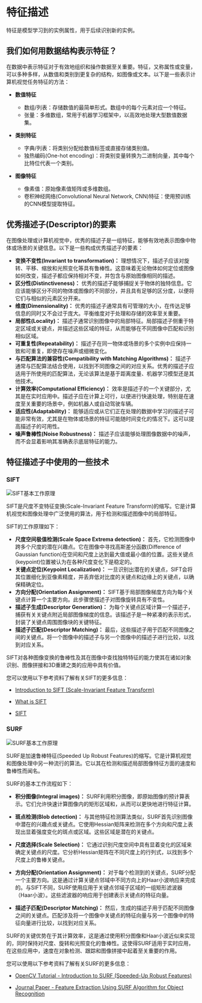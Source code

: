 # 特征描述

特征是模型学习到的实例属性，用于后续识别新的实例。

## 我们如何用数据结构表示特征？

在数据中表示特征对于有效地组织和操作数据至关重要。特征，又称属性或变量，可以多种多样，从数值和类别到更复杂的结构，如图像或文本。以下是一些表示计算机视觉任务特征的方法：

- **数值特征**

  - 数组/列表：存储数值的最简单形式。数组中的每个元素对应一个特征。
  - 张量：多维数组，常用于机器学习框架中，以高效地处理大型数值数据集。

- **类别特征**

  - 字典/列表：将类别分配给数值标签或直接存储类别值。
  - 独热编码(One-hot encoding)：将类别变量转换为二进制向量，其中每个比特位代表一个类别。

- **图像特征**

  - 像素值：原始像素值矩阵或多维数组。
  - 卷积神经网络(Convolutional Neural Network, CNN)特征：使用预训练的CNN模型提取特征。

## 优秀描述子(Descriptor)的要素

在图像处理或计算机视觉中，优秀的描述子是一组特征，能够有效地表示图像中物体或场景的关键信息。以下是一些构成优秀描述子的要素：

- **变换不变性(Invariant to transformation)：** 理想情况下，描述子应该对旋转、平移、缩放和光照变化等具有鲁棒性。这意味着无论物体如何定位或图像如何改变，描述子都应保持相对不变，并包含与原始图像相同的描述。
- **区分性(Distinctiveness)：** 优秀的描述子能够捕捉关于物体的独特信息。它应该能够区分不同的物体或图像的不同部分，并且具有足够的区分度，以便将它们与相似的元素区分开来。
- **维度(Dimensionality)：** 优秀的描述子通常具有可管理的大小，在传达足够信息的同时又不会过于庞大。平衡维度对于处理和存储的效率至关重要。
- **局部性(Locality)：** 描述子通常识别图像中的局部特征。局部描述子侧重于特定区域或关键点，并描述这些区域的特征，从而能够在不同图像中匹配和识别相似区域。
- **可重复性(Repeatability)：** 描述子在同一物体或场景的多个实例中应保持一致和可重复，即使存在噪声或细微变化。
- **与匹配算法的兼容性(Compatibility with Matching Algorithms)：** 描述子通常与匹配算法结合使用，以找到不同图像之间的对应关系。优秀的描述子应适用于所使用的匹配算法，无论该算法是基于距离度量、机器学习模型还是其他技术。
- **计算效率(Computational Efficiency)：** 效率是描述子的一个关键部分，尤其是在实时应用中。描述子应在计算上可行，以便进行快速处理，特别是在速度至关重要的场景中，例如机器人或自动驾驶车辆。
- **适应性(Adaptability)：** 能够适应或从它们正在处理的数据中学习的描述子可能非常有效，尤其是在物体或场景的特征可能随时间变化的情况下。这可以提高描述子的可用性。
- **噪声鲁棒性(Noise Robustness)：** 描述子应该能够处理图像数据中的噪声，而不会显着影响其准确表示底层特征的能力。

## 特征描述子中使用的一些技术

### SIFT

![SIFT基本工作原理](https://huggingface.co/datasets/hf-vision/course-assets/resolve/main/feature-extraction-feature-matching/Original-SIFT-algorithm-flow.png)

SIFT是尺度不变特征变换(Scale-Invariant Feature Transform)的缩写。它是计算机视觉和图像处理中广泛使用的算法，用于检测和描述图像中的局部特征。

SIFT的工作原理如下：

- **尺度空间极值检测(Scale Space Extrema detection)：** 首先，它检测图像中跨多个尺度的潜在兴趣点。它在图像中寻找高斯差分函数(Difference of Gaussian function)在空间和尺度上达到最大值或最小值的位置。这些关键点(keypoint)位置被认为在各种尺度变化下是稳定的。
- **关键点定位(Keypoint Localization)：** 一旦识别出潜在的关键点，SIFT会将其位置细化到亚像素精度，并丢弃低对比度的关键点和边缘上的关键点，以确保精确定位。
- **方向分配(Orientation Assignment)：** SIFT基于局部图像梯度方向为每个关键点计算一个主要方向。此步骤使描述子对图像旋转具有不变性。
- **描述子生成(Descriptor Generation)：** 为每个关键点区域计算一个描述子，捕获有关关键点附近局部图像梯度的信息。该描述子是一种紧凑的表示形式，封装了关键点周围图像块的关键特征。
- **描述子匹配(Descriptor Matching)：** 最后，这些描述子用于匹配不同图像之间的关键点。将一个图像中的描述子与另一个图像中的描述子进行比较，以找到对应关系。

SIFT对各种图像变换的鲁棒性及其在图像中查找独特特征的能力使其在诸如对象识别、图像拼接和3D重建之类的应用中具有价值。

您可以使用以下参考资料了解有关SIFT的更多信息：

- [Introduction to SIFT (Scale-Invariant Feature Transform)](https://docs.opencv.org/4.x/da/df5/tutorial_py_sift_intro.html)

- [What is SIFT](https://www.educative.io/answers/what-is-sift)

- [SIFT](https://www.cse.iitb.ac.in/~ajitvr/CS763/SIFT.pdf)

### SURF

![SURF基本工作原理](https://huggingface.co/datasets/hf-vision/course-assets/resolve/main/feature-extraction-feature-matching/Flow-Chart-for-SURF-Feature-Detection.png)

SURF是加速鲁棒特征(Speeded Up Robust Features)的缩写。它是计算机视觉和图像处理中另一种流行的算法。它以其在检测和描述局部图像特征方面的速度和鲁棒性而闻名。

SURF的基本工作流程如下：

- **积分图像(Integral images)：** SURF利用积分图像，即原始图像的预计算表示。它们允许快速计算图像内的矩形区域和，从而可以更快地进行特征计算。

- **斑点检测(Blob detection)：** 与其他特征检测算法类似，SURF首先识别图像中潜在的兴趣点或关键点。它使用Hessian矩阵来检测在多个方向和尺度上表现出显着强度变化的斑点或区域。这些区域是潜在的关键点。

- **尺度选择(Scale Selection)：** 它通过识别尺度空间中具有显着变化的区域来确定关键点的尺度。它分析Hessian矩阵在不同尺度上的行列式，以找到多个尺度上的鲁棒关键点。

- **方向分配(Orientation Assignment)：** 对于每个检测到的关键点，SURF分配一个主要方向。这是通过计算关键点邻域中不同方向上的Haar小波响应来完成的。与SIFT不同，SURF使用应用于关键点邻域子区域的一组矩形滤波器（Haar小波）。这些滤波器的响应用于创建表示关键点的特征向量。

- **描述子匹配(Descriptor Matching)：** 然后，生成的描述子用于匹配不同图像之间的关键点。匹配涉及将一个图像中关键点的特征向量与另一个图像中的特征向量进行比较，以找到对应关系。

SURF的关键优势在于其计算效率，这是通过使用积分图像和Haar小波近似来实现的，同时保持对尺度、旋转和光照变化的鲁棒性。这使得SURF适用于实时应用，在这些应用中，速度在对象检测、跟踪和图像拼接中起着至关重要的作用。

您可以使用以下参考资料了解有关SURF的更多信息：

- [OpenCV Tutorial - Introduction to SURF (Speeded-Up Robust Features)](https://docs.opencv.org/3.4/df/dd2/tutorial_py_surf_intro.html)

- [Journal Paper - Feature Extraction Using SURF Algorithm for Object Recognition](https://www.ijtra.com/view/feature-extraction-using-surf-algorithm-for-object-recognition.pdf)

